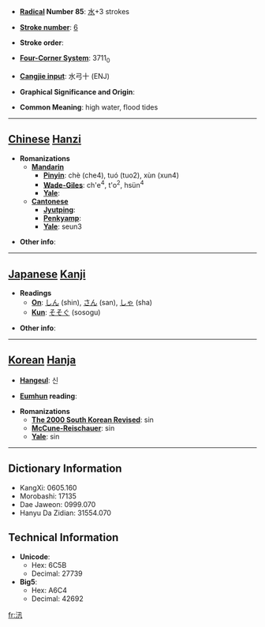 * '''[[Wiktionary:Chinese radical index| Radical]] Number 85''': [[Wiktionary:Chinese radical index 水|水]]+3 strokes

* '''[[Wiktionary:Chinese total strokes index|Stroke number]]''': [[Wiktionary:Chinese total strokes index 6|6]]

* '''Stroke order''': 

* '''[[Wiktionary:Chinese four corner index|Four-Corner System]]''': 3711<sub>0</sub>

* '''[[Wiktionary:Chinese Cangjie index|Cangjie input]]''': 水弓十 (ENJ)

* '''Graphical Significance and Origin''': 

* '''Common Meaning''': high water, flood tides

----

== [[Chinese]] [[Hanzi]] ==

* '''Romanizations'''
** '''[[Mandarin]]'''
*** '''[[Pinyin]]''': chè (che4), tuó (tuo2), xùn (xun4)
*** '''[[Wade-Giles]]''': ch'e<sup>4</sup>, t'o<sup>2</sup>, hsün<sup>4</sup>
*** '''[[Yale]]''': 
** '''[[Cantonese]]'''
*** '''[[Jyutping]]''':
*** '''[[Penkyamp]]''': 
*** '''[[Yale]]''': seun3

* '''Other info''': 

----

== [[Japanese]] [[Kanji]] ==

* '''Readings'''
** '''[[On]]''': [[しん]] (shin), [[さん]] (san), [[しゃ]] (sha)
** '''[[Kun]]''': [[そそぐ]] (sosogu)

* '''Other info''':  

----

== [[Korean]] [[Hanja]] ==

* '''[[Hangeul]]''': 신

* '''[[Eumhun]] reading''': 

* '''Romanizations'''
** '''[[The 2000 South Korean Revised Romanization|The 2000 South Korean Revised]]''': sin
** '''[[McCune-Reischauer]]''': sin
** '''[[Yale]]''': sin

----

== Dictionary Information ==

* KangXi: 0605.160
* Morobashi: 17135
* Dae Jaweon: 0999.070
* Hanyu Da Zidian: 31554.070

== Technical Information ==

* '''Unicode''':
** Hex: 6C5B
** Decimal: 27739
* '''Big5''':
** Hex: A6C4
** Decimal: 42692

[[fr:汛]]